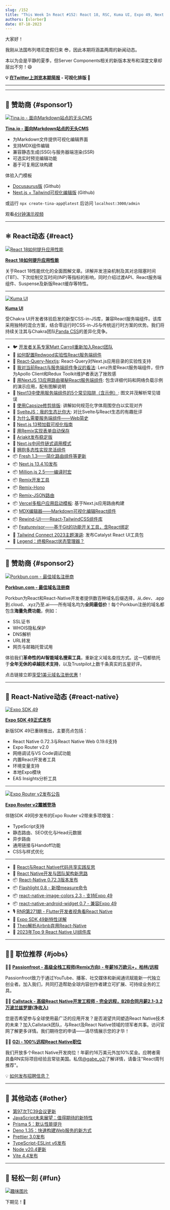 ```yaml
---
slug: /152
title: "This Week In React #152: React 18, RSC, Kuma UI, Expo 49, Next.js, Remix DevTools, Fresh, React-Query, Redwood, Catalyst, Million, MDXEditor, Ariakit, Rewind, TC39, Prettier..."
authors: [slorber]
date: 07-18-2023
---
```


大家好！

我刚从法国布列塔尼度假归来 😎，因此本期将涵盖两周的新闻动态。

本以为会是平静的夏季，但Server Components相关的新版本发布和深度文章却层出不穷！😄

<!-- truncate -->

**💡 [在Twitter上浏览本期简报](https://slo.im/thread) - 可视化排版 🎨**

---


<Support />

---

## 💸 赞助商 {#sponsor1}

[![Tina.io - 面向Markdown站点的无头CMS](/emails/issues/140/tinacms.jpg)](https://tina.io/?utm_source=newsletter&utm_term=this-week-in-react)

**[Tina.io - 面向Markdown站点的无头CMS](https://tina.io/?utm_source=newsletter&utm_term=this-week-in-react)**

- 为Markdown文件提供可视化编辑界面
- 支持MDX组件编辑
- 兼容静态生成(SSG)与服务器端渲染(SSR)
- 可选实时预览编辑功能
- 基于可复用区块构建

体验入门模板

- [Docusaurus版](https://github.com/tinacms/tinasaurus) (Github)
- [Next.js + Tailwind可视化编辑版](https://github.com/tinacms/tina-cloud-starter) (Github)

或运行 `npx create-tina-app@latest` 后访问 `localhost:3000/admin`

观看[4分钟演示视频](https://www.youtube.com/watch?v=zRkeKSZjlyw)

---

## ⚛️ React动态 {#react}

[![React 18如何提升应用性能](/emails/issues/152/react18perf.jpg)](https://vercel.com/blog/how-react-18-improves-application-performance)

**[React 18如何提升应用性能](https://vercel.com/blog/how-react-18-improves-application-performance)**

关于React 18性能优化的全面图解文章。详解并发渲染机制及其对总阻塞时间(TBT)、下次绘制交互时间(INP)等指标的影响，同时介绍过渡API、React服务端组件、Suspense及新版React缓存等特性。

---

[![Kuma UI](/emails/issues/152/kuma.jpg)](https://www.kuma-ui.com/)

**[Kuma UI](https://www.kuma-ui.com/)**

受Chakra UI开发者体验启发的新型CSS-in-JS库，兼容React服务端组件。该库采用独特的混合方案，结合零运行时CSS-in-JS与传统运行时方案的优势。我们将持续关注其与Chakra团队[Panda CSS](https://panda-css.com/)的差异化竞争。

---

- 🐦 [开发者关系专家Matt Carroll重新加入React团队](https://twitter.com/mattcarrollcode/status/1681342638816112641)
- 👀 [如何配置Redwood实验性React服务端组件](https://community.redwoodjs.com/t/react-server-components-rsc/5081)
- 👀 [React-Query-Nextjs](https://twitter.com/TkDodo/status/1680153231853223938): React-Query对Next.js应用目录的实验性支持
- 📜 [我对当前React与服务端组件争议的看法](https://phryneas.de/react-server-components-controversy): Lenz热爱React服务端组件，但作为Apollo Client和Redux Toolkit维护者表达了挫败感
- 📜 [用NextJS 13应用路由揭秘React服务端组件](https://demystifying-rsc.vercel.app/): 包含详细代码和网络负载示例的演示应用，配有图解说明
- 📜 [Next13中使用服务端组件的5个常见陷阱（含示例）](https://www.propelauth.com/post/5-common-pitfalls-with-server-components-in-next13-with-examples): 图文并茂解析常见错误
- 📜 [使用Capsize修剪排版](https://www.skovy.dev/blog/using-capsize-with-stitches): 讲解如何规范化字体周围空白以实现对齐
- 📜 [SvelteJS：我的生态比你大](https://hackmd.io/@roguegpu/r1RKQMdt3): 对比Svelte与React生态的有趣批评
- 📜 [为什么需要服务端组件——Web简史](https://www.perssondennis.com/articles/why-server-components-a-brief-history-of-web)
- 📜 [Next.js 13预加载可视化指南](https://www.builder.io/blog/prefetching-nextjs-visual-guide)
- 📜 [用Remix实现表单自动保存](https://www.jacobparis.com/content/remix-form-autosave)
- 📜 [Ariakit发布稳定版](https://newsletter.ariakit.org/p/stable)
- 📜 [Next.js中间件链式调用模式](https://raphael.badia.cc/posts/a-pattern-for-chaining-middlewares)
- 📜 [拥抱多态性实现灵活组件](https://brightinventions.pl/blog/embracing-polymorphism-for-flexible-components/)
- 📦 [Fresh 1.3——简化路由组件等更新](https://twitter.com/deno_land/status/1681340646723039232)
- 📦 [Next.js 13.4.10发布](https://github.com/vercel/next.js/releases/tag/v13.4.10)
- 📦 [Million.js 2.5——编译时宏](https://twitter.com/aidenybai/status/1679698685603774464)
- 📦 [Remix开发工具](https://twitter.com/AlemTuzlak59192/status/1680538200702369794)
- 📦 [Remix-Hono](https://github.com/sergiodxa/remix-hono)
- 📦 [Remix-JSON路由](https://github.com/brophdawg11/remix-json-routes)
- 📦 [Vercel多租户应用启动模板](https://vercel.com/blog/platforms-starter-kit): 基于Next.js应用路由构建
- 📦 [MDX编辑器——Markdown可视化编辑React组件](https://mdxeditor.dev/)
- 📦 [Rewind-UI——React-TailwindCSS组件库](https://rewind-ui.dev/)
- 📦 [Featurevisor——基于Git的功能开关工具，含React绑定](https://github.com/fahad19/featurevisor)
- 🎥 [Tailwind Connect 2023主题演讲](https://www.youtube.com/watch?v=CLkxRnRQtDE): 发布Catalyst React UI工具包
- 🎥 [Legend：终极React状态管理器？](https://www.youtube.com/watch?v=E4TH77SMOG8)

<SubscribeFormEmbed placement="middle" />

---

## 💸 赞助商 {#sponsor2}

[![Porkbun.com - 最佳域名注册商](/emails/issues/150/porkbun.png)](https://porkbun.com/?coupon=TWIREACT&utm_source=TWIREACT&utm_medium=Newsletter&utm_campaign=twirjune2023)

**[Porkbun.com - 最佳域名注册商](https://porkbun.com/?coupon=TWIREACT&utm_source=TWIREACT&utm_medium=Newsletter&utm_campaign=twirjune2023)**

Porkbun为React和React-Native开发者提供数百种域名后缀选择，从.dev、.app到.cloud、.xyz乃至.ai——所有域名均为**全网最低价**！每个Porkbun注册的域名都包含**海量免费功能**，例如：

- SSL证书
- WHOIS隐私保护
- DNS解析
- URL转发
- 网页与邮箱托管试用

体验我们**革命性的AI智能域名搜索工具**，重新定义域名查找方式。这一切都依托于**全年无休的卓越技术支持**，以及Trustpilot上数千条真实的五星好评。

点击链接立即[享受1美元域名注册优惠](https://porkbun.com/?coupon=TWIREACT&utm_source=TWIREACT&utm_medium=Newsletter&utm_campaign=twirjune2023)！

---

## 📱 React-Native动态 {#react-native}

[![Expo SDK 49](/emails/issues/152/expo49.jpg)](https://blog.expo.dev/expo-sdk-49-c6d398cdf740)

**[Expo SDK 49正式发布](https://blog.expo.dev/expo-sdk-49-c6d398cdf740)**

新版SDK 49已重磅推出，主要亮点包括：

- React Native 0.72.3与React Native Web 0.19.6支持
- Expo Router v2.0
- 网络调试与VS Code调试功能
- 内置React开发者工具
- 环境变量支持
- 本地Expo模块
- EAS Insights分析工具

---

[![Expo Router v2发布公告](/emails/issues/152/exporouter2.jpg)](https://blog.expo.dev/introducing-expo-router-v2-3850fd5c3ca1)

**[Expo Router v2震撼登场](https://blog.expo.dev/introducing-expo-router-v2-3850fd5c3ca1)**

伴随SDK 49同步发布的Expo Router v2带来多项增强：

- TypeScript支持
- 静态路由、SEO优化与Head元数据
- 异步路由
- 通用链接与Handoff功能
- CSS与样式优化

---

- 📜 [React与React Native代码共享实践反思](https://matthewwolfe.github.io/blog/code-sharing-react-and-react-native)
- 📜 [React Native开发与团队架构新思路](https://itnext.io/a-new-approach-to-react-native-development-and-team-composition-d6e3e3eb5184)
- 📦 [React-Native 0.72.3版本发布](https://github.com/facebook/react-native/releases/tag/v0.72.3)
- 📦 [Flashlight 0.8 - 新增measure命令](https://twitter.com/almouro/status/1676202443346944000)
- 📦 [react-native-image-colors 2.3 - 支持Expo 49](https://github.com/osamaqarem/react-native-image-colors)
- 📦 [react-native-android-widget 0.7 - 兼容Expo 49](https://github.com/sAleksovski/react-native-android-widget)
- 🎙️ [RNR第271期 - Flutter开发者视角看React Native](https://reactnativeradio.com/episodes/rnr-271-rn-from-a-flutter-devs-perspective)
- 🎥 [Expo SDK 49新特性详解](https://www.youtube.com/watch?v=1CVlTqHW5xQ)
- 🎥 [Theo解析Airbnb弃用React-Native](https://www.youtube.com/watch?v=ZM8lJIJb2Q4)
- 🎥 [2023年Top 9 React Native UI组件库](https://www.youtube.com/watch?v=SfJGBbv-qQw)

---

## 🧑‍💻 职位推荐 {#jobs}

🧑‍💼 [**Passionfroot - 高级全栈工程师(Remix方向) - 年薪16万欧元+，柏林/远程**](https://passionfroot.recruitee.com/o/senior-fullstack-engineer)

Passionfroot致力于通过YouTube、播客、社交媒体和新闻通讯赋能新一代独立创业者。加入我们，共同打造帮助全球内容创作者建立可扩展、可持续业务的工具。

🧑‍💼 [**Callstack - 高级React Native开发工程师 - 完全远程，B2B合同月薪2.1-3.2万波兰兹罗提(净收入)**](https://www.callstack.com/senior-react-native-developer)

您是否希望参与全球使用最广泛的应用开发？是否渴望共同塑造React Native技术的未来？加入Callstack团队，与React及React Native领域的领军者共事。访问官网了解更多详情。我们期待您的申请——请尽情展示您的才华！

🧑‍💼 [**G2i - 100%远程React Native职位**](https://twitter.com/gabe_g2i/status/1563204813881425926?s=20&t=ArRLC77BpRwXXCdx8fnUqw)

我们开放多个React Native开发岗位！年薪约16万美元外加10%奖金。应聘者需具备RN实际项目经验且常驻美国。私信[@gabe_g2i](https://twitter.com/gabe_g2i)了解详情，请备注"React周刊推荐"。

💡 [如何发布招聘信息？](https://thisweekinreact.com/sponsor)

---

## 🔀 其他动态 {#other}

- [第97次TC39会议更新](https://dev.to/hemanth/updates-from-the-97th-tc39-meeting-1cnj)
- [JavaScript未来展望：值得期待的新特性](https://thenewstack.io/whats-next-for-javascript-new-features-to-look-forward-to/)
- [Prisma 5：默认性能提升](https://www.prisma.io/blog/prisma-5-f66prwkjx72s)
- [Deno 1.35：快速构建Web服务的新方式](https://deno.com/blog/v1.35)
- [Prettier 3.0发布](https://prettier.io/blog/2023/07/05/3.0.0.html)
- [TypeScript-ESLint v6发布](https://typescript-eslint.io/blog/announcing-typescript-eslint-v6/)
- [Node v20.4更新](https://nodejs.org/en/blog/release/v20.4.0)
- [Vite 4.4发布](https://twitter.com/vite_js/status/1676886213771264002)

---

## 🤭 轻松一刻 {#fun}

[![趣味图片](/emails/issues/152/meme.jpg)](https://twitter.com/jantimon/status/1681275581629964300)

下期见！👋